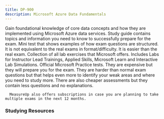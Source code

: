 ```yaml
---
title: DP-900
description: Microsoft Azure Data Fundamentals
---
```


<Card title="Get Started" icon="star"> 
  <LinkCard title="Exam DP-900: Microsoft Azure Data Fundamentals" href="https://learn.microsoft.com/en-us/credentials/certifications/azure-data-fundamentals/?WT.mc_id=studentamb_165290" target="_blank"/>
      Gain foundational knowledge of core data concepts and how they are implemented using Microsoft Azure data services.
  <LinkCard title="DP-900 Study Guide" href="https://aka.ms/dp900-studyguide" target="_blank"/>
      Study guide contains topics and information you need to know to successfully prepare for the exam.
  <LinkCard title="Practice Assessment" href="https://learn.microsoft.com/en-us/credentials/certifications/azure-data-fundamentals/practice/assessment?assessment-type=practice&assessmentId=24&practice-assessment-type=certification&WT.mc_id=studentamb_165290" target="_blank"/>
      Mini test that shows examples of how exam questions are structured. It is not equivalent to the real exams in format/difficulty. It is easier than the real exam.
  <LinkCard title="GitHub Labs" href="https://aka.ms/dp900labs" target="_blank"/>
      Collection of all lab exercises that Microsoft offers. Includes Labs for Instructor Lead Trainings, Applied Skills, Microsoft Learn and Interactive Lab Simulations. 
</Card>

<Card title="MeasureUp Practice Tests" icon="open-book"> 
<CardGrid>
  <LinkCard title="MeasureUp Assessment" href="https://www.measureup.com/assessment-dp-900-microsoft-azure-data-fundamentals.html#u44" target="_blank"/>
  <LinkCard title="MeasureUp Practice Test" href="https://www.measureup.com/microsoft-practice-test-dp-900-microsoft-azure-data-fundamentals.html#u44" target="_blank"/>
</CardGrid>
      Official Microsoft Practice tests. They are expensive but they will prepare you for the exam. They are harder than normal exam questions but that helps 
      even more to identify your weak areas and where you need to study more. There are also cheaper assessments but they contain less questions and no explanations.

      MeasureUp also offers subscriptions in case you are planning to take multiple exams in the next 12 months. 
</Card>

### Studying Resources

<Tabs>

  <TabItem label="Text">
  <CardGrid>
    <LinkCard title="Microsoft Learn" href="https://learn.microsoft.com/en-us/certifications/exams/dp-900?WT.mc_id=studentamb_165290" target="_blank"/>
    <LinkCard title="Exam Ref Book" href="https://www.microsoftpressstore.com/store/exam-ref-dp-900-microsoft-azure-data-fundamentals-9780137252169" target="_blank"/>
  </CardGrid>
  </TabItem>

  <TabItem label="Videos">
  <CardGrid>
    <LinkCard title="On Demand Instructor-led Training Series" href="https://learn.microsoft.com/en-us/shows/on-demand-instructor-led-training-series/?terms=DP-900&WT.mc_id=studentamb_165290" target="_blank"/>
    <LinkCard title="A Guide To Cloud Course" href="https://www.youtube.com/watch?v=XbV0Di5ggvY&pp=ygUNZHAgOTAwIGNvdXJzZQ%3D%3D" target="_blank"/>
    <LinkCard title="John Savill Study Cram" href="https://www.youtube.com/watch?v=0gtpasITVnk&pp=ygUYZHAgOTAwIGNvdXJzZSBzdHVkeSBjcmFt" target="_blank"/>
    <LinkCard title="Microsoft Virtual Training Day - Data Fundamentals" href="https://events.microsoft.com/en-us/allevents/?language=English&clientTimeZone=1&search=Microsoft%20Azure%20Virtual%20Training%20Day:%20Data%20Fundamentals" target="_blank"/>
    <LinkCard title="Microsoft Enterprise Skills Initiative Intructor-led course" href="https://esi.microsoft.com/Search?q=DP-900&avail=Available&learningoption=Advanced+Role+Based" target="_blank"/>
  </CardGrid>
  </TabItem>

  <TabItem label="Paid">
  <CardGrid>
    <LinkCard title="Microsoft's Official Coursera Course" href="https://www.coursera.org/specializations/microsoft-azure-dp-900-data-fundamentals" target="_blank"/>
    <LinkCard title="Scott Duffy's Udemy Course" href="https://www.udemy.com/course/dp900-azure" target="_blank"/>
    <LinkCard title="CBT Nuggets" href="https://www.cbtnuggets.com/it-training/microsoft-azure/data-fundamentals" target="_blank"/>
  </CardGrid>
  </TabItem>

  <TabItem label="Tests">
  <CardGrid>
    <LinkCard title="Microsoft Learn Practice Assessment" href="https://learn.microsoft.com/en-us/credentials/certifications/azure-data-fundamentals/practice/assessment?assessment-type=practice&assessmentId=24&practice-assessment-type=certification&WT.mc_id=studentamb_165290" target="_blank"/>
    <LinkCard title="MeasureUp Assessment" href="https://www.measureup.com/assessment-dp-900-microsoft-azure-data-fundamentals.html#u44" target="_blank"/>
    <LinkCard title="MeasureUp Practice Tests" href="https://www.measureup.com/microsoft-practice-test-dp-900-microsoft-azure-data-fundamentals.html#u44" target="_blank"/>
  </CardGrid>
  </TabItem>

  <TabItem label="Misc">
  <CardGrid>
    <LinkCard title="Microsoft Azure Free Account" href="https://azure.microsoft.com/en-us/offers/ms-azr-0044p?WT.mc_id=studentamb_165290" target="_blank"/> 
  </CardGrid>
  </TabItem>
</Tabs>
